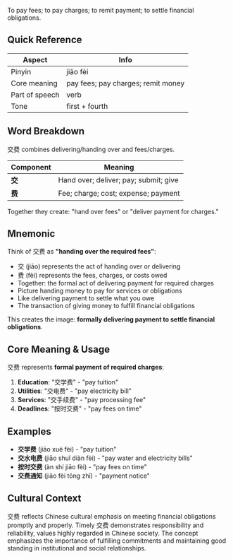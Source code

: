 To pay fees; to pay charges; to remit payment; to settle financial obligations.

## Quick Reference

| Aspect         | Info                               |
| -------------- | ---------------------------------- |
| Pinyin         | jiāo fèi                           |
| Core meaning   | pay fees; pay charges; remit money |
| Part of speech | verb                               |
| Tone           | first + fourth                     |

## Word Breakdown

交费 combines delivering/handing over and fees/charges.

| Component | Meaning                               |
| --------- | ------------------------------------- |
| **交**    | Hand over; deliver; pay; submit; give |
| **费**    | Fee; charge; cost; expense; payment   |

Together they create: "hand over fees" or "deliver payment for charges."

## Mnemonic

Think of 交费 as **"handing over the required fees"**:

- 交 (jiāo) represents the act of handing over or delivering
- 费 (fèi) represents the fees, charges, or costs owed
- Together: the formal act of delivering payment for required charges
- Picture handing money to pay for services or obligations
- Like delivering payment to settle what you owe
- The transaction of giving money to fulfill financial obligations

This creates the image: **formally delivering payment to settle financial obligations**.

## Core Meaning & Usage

交费 represents **formal payment of required charges**:

1. **Education**: "交学费" - "pay tuition"
2. **Utilities**: "交电费" - "pay electricity bill"
3. **Services**: "交手续费" - "pay processing fee"
4. **Deadlines**: "按时交费" - "pay fees on time"

## Examples

- **交学费** (jiāo xué fèi) - "pay tuition"
- **交水电费** (jiāo shuǐ diàn fèi) - "pay water and electricity bills"
- **按时交费** (àn shí jiāo fèi) - "pay fees on time"
- **交费通知** (jiāo fèi tōng zhī) - "payment notice"

## Cultural Context

交费 reflects Chinese cultural emphasis on meeting financial obligations promptly and properly. Timely 交费 demonstrates responsibility and reliability, values highly regarded in Chinese society. The concept emphasizes the importance of fulfilling commitments and maintaining good standing in institutional and social relationships.
